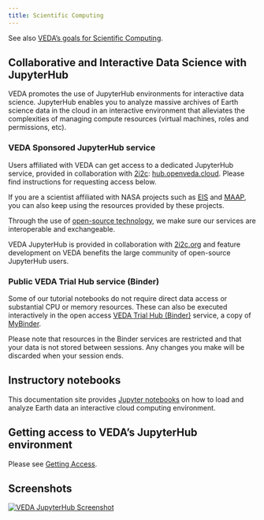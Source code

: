 ```yaml
---
title: Scientific Computing
---
```


See also [VEDA's goals for Scientific Computing](/veda-project/target-use-cases/scientific-computing.qmd).

## Collaborative and Interactive Data Science with JupyterHub

VEDA promotes the use of JupyterHub environments for interactive data science. JupyterHub enables you to analyze massive archives of Earth science data in the cloud in an interactive environment that alleviates the complexities of managing compute resources (virtual machines, roles and permissions, etc).

### VEDA Sponsored JupyterHub service

Users affiliated with VEDA can get access to a dedicated JupyterHub service, provided in collaboration with [2i2c](https://2i2c.org/): [hub.openveda.cloud](https://hub.openveda.cloud/). Please find instructions for requesting access below.

If you are a scientist affiliated with NASA projects such as [EIS](https://eis.smce.nasa.gov/about.html) and [MAAP](https://ops.maap-project.org), you can also keep using the resources provided by these projects.

Through the use of [open-source technology](/open-source-ecosystem/index.qmd), we make sure our services are interoperable and exchangeable.

VEDA JupyterHub is provided in collaboration with [2i2c.org](https://2i2c.org/) and feature development on VEDA benefits the large community of open-source JupyterHub users.

### Public VEDA Trial Hub service (Binder)

Some of our tutorial notebooks do not require direct data access or substantial CPU or memory resources. 
These can also be executed interactively in the open access [VEDA Trial Hub (Binder)](https://binder.openveda.cloud/) service, a copy of [MyBinder](https://mybinder.org/). 

Please note that resources in the Binder services are restricted and that your data is not stored between sessions. Any changes you make will be discarded when your session ends.


## Instructory notebooks

This documentation site provides [Jupyter notebooks](/users-guide/notebooks/index.qmd) on how to load and analyze Earth data an interactive cloud computing environment.


## Getting access to VEDA's JupyterHub environment {#access}

Please see [Getting Access](getting-access.qmd).


## Screenshots

[![VEDA JupyterHub Screenshot](images/analytics-platform.png)](https://hub.openveda.cloud)
